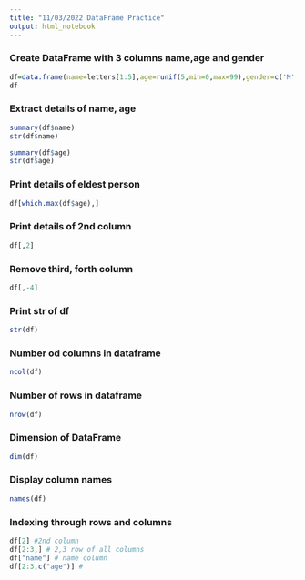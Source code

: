 ```yaml
---
title: "11/03/2022 DataFrame Practice"
output: html_notebook
---
```


### Create DataFrame with 3 columns name,age and gender
```r
df=data.frame(name=letters[1:5],age=runif(5,min=0,max=99),gender=c('M','F','F','M','F'))
df
```
### Extract details of name, age
```r
summary(df$name)
str(df$name)
```
```r
summary(df$age)
str(df$age)
```
### Print details of eldest person
```r
df[which.max(df$age),]
```
### Print details of 2nd column
```r
df[,2]
```
### Remove third, forth column
```r
df[,-4]
```
### Print str of df
```r
str(df)
```
### Number od columns in dataframe
```r
ncol(df)
```
### Number of rows in dataframe
```r
nrow(df)
```
### Dimension of DataFrame
```r
dim(df)
```
### Display column names
```r
names(df)
```
### Indexing through rows and columns
```r
df[2] #2nd column 
df[2:3,] # 2,3 row of all columns
df["name"] # name column
df[2:3,c("age")] #
```
```r

```

